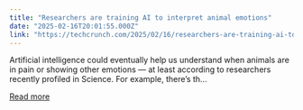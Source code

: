 ```yaml
---
title: "Researchers are training AI to interpret animal emotions"
date: "2025-02-16T20:01:55.000Z"
link: "https://techcrunch.com/2025/02/16/researchers-are-training-ai-to-interpret-animal-emotions/"
---
```


Artificial intelligence could eventually help us understand when animals are in pain or showing other emotions — at least according to researchers recently profiled in Science. For example, there’s th...

[Read more](https://techcrunch.com/2025/02/16/researchers-are-training-ai-to-interpret-animal-emotions/)

